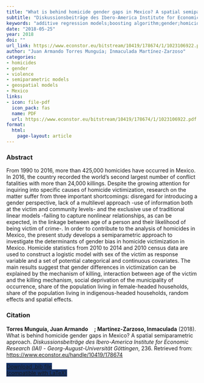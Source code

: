```yaml
---
title: "What is behind homicide gender gaps in Mexico? A spatial semiparametric approach"
subtitle: "Diskussionsbeiträge des Ibero-America Institute for Economic Research (IAI) - Georg-August-Universität Göttingen" 
keywords: "additive regression models;boosting algorithm;gender;homicide;Mexico" 
date: "2018-05-25"
year: 2018
doi: ""
url_link: https://www.econstor.eu/bitstream/10419/178674/1/1023106922.pdf
author: "Juan Armando Torres Munguía; Inmaculada Martínez-Zarzoso"
categories:
- homicides
- gender
- violence
- semiparametric models
- geospatial models
- Mexico
links:
- icon: file-pdf
  icon_pack: fas
  name: PDF
  url: https://www.econstor.eu/bitstream/10419/178674/1/1023106922.pdf
format: 
  html: 
    page-layout: article
---
```


### Abstract 
<p> From 1990 to 2016, more than 425,000 homicides have occurred in Mexico. In 2016, the country recorded the world’s second largest number of conflict fatalities with more than 24,000 killings. Despite the growing attention for inquiring into specific causes of homicide victimization, research on the matter suffer from three important shortcomings: disregard for introducing a gender perspective, lack of a multilevel approach -use of information both at the victim and community levels- and the exclusive use of traditional linear models -failing to capture nonlinear relationships, as can be expected, in the linkage between age of a person and their likelihood of being victim of crime-. In order to contribute to the analysis of homicides in Mexico, the present study develops a semiparametric approach to investigate the determinants of gender bias in homicide victimization in Mexico. Homicide statistics from 2010 to 2014 and 2010 census data are used to construct a logistic model with sex of the victim as response variable and a set of potential categorical and continuous covariates. The main results suggest that gender differences in victimization can be explained by the mechanism of killing, interaction between age of the victim and the killing mechanism, social deprivation of the municipality of occurrence, share of the population living in female-headed households, share of the population living in indigenous-headed households, random effects and spatial effects. </p>


### Citation
<p><b>Torres Munguía, Juan Armando<a href="https://orcid.org/0000-0003-3432-6941" target="_blank"><img src="https://info.orcid.org/wp-content/uploads/2019/11/orcid_16x16.png" height="16" width="16" ></a>; Martínez-Zarzoso, Inmaculada</b> (2018). What is behind homicide gender gaps in Mexico? A spatial semiparametric approach. <i>Diskussionsbeiträge des Ibero-America Institute for Economic Research (IAI) - Georg-August-Universität Göttingen</i>, 236. Retrieved from: <a href="https://www.econstor.eu/handle/10419/178674" target="_blank">https://www.econstor.eu/handle/10419/178674</a></p>

```{=html}

  <div class="container text-center mt-4" >
  <a href="cite.bib" class="btn custom-btn mt-1" style="border:1px solid #153268; background-color: #153268; margin-top: 5px;" download>
    <i class="fas fa-cloud-arrow-down"></i> Download .bib file <br> (compatible with LaTeX)
  </a>

```

